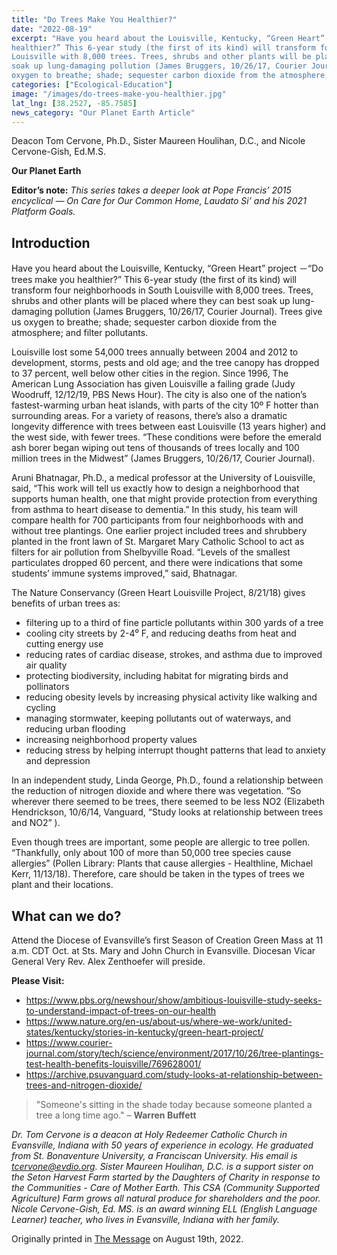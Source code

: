 ```yaml
---
title: "Do Trees Make You Healthier?"
date: "2022-08-19"
excerpt: "Have you heard about the Louisville, Kentucky, “Green Heart” project －“Do trees make you
healthier?” This 6-year study (the first of its kind) will transform four neighborhoods in South
Louisville with 8,000 trees. Trees, shrubs and other plants will be placed where they can best
soak up lung-damaging pollution (James Bruggers, 10/26/17, Courier Journal). Trees give us
oxygen to breathe; shade; sequester carbon dioxide from the atmosphere; and filter pollutants."
categories: ["Ecological-Education"]
image: "/images/do-trees-make-you-healthier.jpg"
lat_lng: [38.2527, -85.7585]
news_category: "Our Planet Earth Article"
---
```


<CustomImage
  src="https://raw.githubusercontent.com/MCervone14/our-planet-earth-articles/main/images/do-trees-make-you-healthier.jpg"
  alt="Looking up in a forest of trees"
  priority={true}
/>

Deacon Tom Cervone, Ph.D., Sister Maureen Houlihan, D.C., and Nicole Cervone-Gish, Ed.M.S.

**Our Planet Earth**

**Editor’s note:**
_This series takes a deeper look at Pope Francis’ 2015 encyclical ― On Care for Our Common
Home, Laudato Si’ and his 2021 Platform Goals._

## Introduction

Have you heard about the Louisville, Kentucky, “Green Heart” project －“Do trees make you
healthier?” This 6-year study (the first of its kind) will transform four neighborhoods in South
Louisville with 8,000 trees. Trees, shrubs and other plants will be placed where they can best
soak up lung-damaging pollution (James Bruggers, 10/26/17, Courier Journal). Trees give us
oxygen to breathe; shade; sequester carbon dioxide from the atmosphere; and filter pollutants.

Louisville lost some 54,000 trees annually between 2004 and 2012 to development, storms, pests
and old age; and the tree canopy has dropped to 37 percent, well below other cities in the region.
Since 1996, The American Lung Association has given Louisville a failing grade (Judy
Woodruff, 12/12/19, PBS News Hour). The city is also one of the nation’s fastest-warming urban
heat islands, with parts of the city 10º F hotter than surrounding areas. For a variety of reasons,
there’s also a dramatic longevity difference with trees between east Louisville (13 years higher)
and the west side, with fewer trees. “These conditions were before the emerald ash borer began
wiping out tens of thousands of trees locally and 100 million trees in the Midwest” (James
Bruggers, 10/26/17, Courier Journal).

Aruni Bhatnagar, Ph.D., a medical professor at the University of Louisville, said, “This work
will tell us exactly how to design a neighborhood that supports human health, one that might
provide protection from everything from asthma to heart disease to dementia.” In this study, his
team will compare health for 700 participants from four neighborhoods with and without tree
plantings. One earlier project included trees and shrubbery planted in the front lawn of St.
Margaret Mary Catholic School to act as filters for air pollution from Shelbyville Road. “Levels
of the smallest particulates dropped 60 percent, and there were indications that some students’
immune systems improved,” said, Bhatnagar.

The Nature Conservancy (Green Heart Louisville Project, 8/21/18) gives benefits of urban trees
as:

- filtering up to a third of fine particle pollutants within 300 yards of a tree
- cooling city streets by 2-4⁰ F, and reducing deaths from heat and cutting energy use
- reducing rates of cardiac disease, strokes, and asthma due to improved air quality
- protecting biodiversity, including habitat for migrating birds and pollinators
- reducing obesity levels by increasing physical activity like walking and cycling
- managing stormwater, keeping pollutants out of waterways, and reducing urban flooding
- increasing neighborhood property values
- reducing stress by helping interrupt thought patterns that lead to anxiety and depression

In an independent study, Linda George, Ph.D., found a relationship between the reduction of
nitrogen dioxide and where there was vegetation. “So wherever there seemed to be trees, there
seemed to be less NO2 (Elizabeth Hendrickson, 10/6/14, Vanguard, “Study looks at relationship
between trees and NO2” ).

Even though trees are important, some people are allergic to tree pollen. “Thankfully, only about
100 of more than 50,000 tree species cause allergies” (Pollen Library: Plants that cause allergies
\- Healthline, Michael Kerr, 11/13/18). Therefore, care should be taken in the types of trees we
plant and their locations.

## What can we do?

Attend the Diocese of Evansville’s first Season of Creation Green Mass at 11 a.m. CDT Oct. at
Sts. Mary and John Church in Evansville. Diocesan Vicar General Very Rev. Alex Zenthoefer
will preside.

**Please Visit:**

- https://www.pbs.org/newshour/show/ambitious-louisville-study-seeks-to-understand-impact-of-trees-on-our-health
- https://www.nature.org/en-us/about-us/where-we-work/united-states/kentucky/stories-in-kentucky/green-heart-project/
- https://www.courier-journal.com/story/tech/science/environment/2017/10/26/tree-plantings-test-health-benefits-louisville/769628001/
- https://archive.psuvanguard.com/study-looks-at-relationship-between-trees-and-nitrogen-dioxide/

> &quot;Someone&#39;s sitting in the shade today because someone planted a tree a long time ago.&quot;
> – **Warren Buffett**

_Dr. Tom Cervone is a deacon at Holy Redeemer Catholic Church in Evansville, Indiana with 50
years of experience in ecology. He graduated from St. Bonaventure University, a Franciscan
University. His email is tcervone@evdio.org. Sister Maureen Houlihan, D.C. is a support sister
on the Seton Harvest Farm started by the Daughters of Charity in response to the Communities -
Care of Mother Earth. This CSA (Community Supported Agriculture) Farm grows all natural
produce for shareholders and the poor. Nicole Cervone-Gish, Ed. MS. is an award winning ELL
(English Language Learner) teacher, who lives in Evansville, Indiana with her family._

Originally printed in [The Message](https://evdiomessage.org/) on August 19th, 2022.
